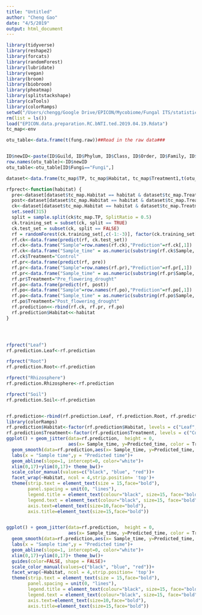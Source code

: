 ```yaml
---
title: "Untitled"
author: "Cheng Gao"
date: "4/5/2019"
output: html_document
---
```


```r
library(tidyverse)
library(reshape2)
library(forcats)
library(randomForest)
library(lubridate)
library(vegan)
library(broom)
library(biobroom)
library(pheatmap)
library(splitstackshape)
library(caTools)
library(colorRamps)
setwd("/Users/chengg/Google Drive/EPICON/Mycobiome/Fungal ITS/statistic/Total.fungi")
rm(list = ls())
load("EPICON.data.preparation.RC.bNTI.ted.2019.04.19.Rdata")
tc_map<-env

otu_table<-data.frame(t(fung.raw))##Read in the raw data###


ID$newID<-paste(ID$Guild, ID$Phylum, ID$Class, ID$Order, ID$Family, ID$Genus,ID$aa, sep="_")
row.names(otu_table)<-ID$newID
otu_table<-otu_table[ID$Fungi=="Fungi",]

dataset<-data.frame(tc_map$TP, tc_map$Habitat, tc_map$Treatment1,t(otu_table))

rfprect<-function(habitat) {
  pre<-dataset[dataset$tc_map.Habitat == habitat & dataset$tc_map.Treatment1 == "Pre_flowering_drought" & dataset$tc_map.TP>0, ]
  post<-dataset[dataset$tc_map.Habitat == habitat & dataset$tc_map.Treatment1 == "Post_flowering_drought"& dataset$tc_map.TP>0, ]
  ck<-dataset[dataset$tc_map.Habitat == habitat & dataset$tc_map.Treatment1 == "Control"& dataset$tc_map.TP>0, ]
  set.seed(315)
  split = sample.split(ck$tc_map.TP, SplitRatio = 0.5)
  ck.training_set = subset(ck, split == TRUE)
  ck.test_set = subset(ck, split == FALSE)
  rf = randomForest(ck.training_set[,c(-1:-3)], factor(ck.training_set[,1]), importance=TRUE, proximity=TRUE, ntree = 1000)
  rf.ck<-data.frame(predict(rf, ck.test_set))
  rf.ck<-data.frame("Sample"=row.names(rf.ck),"Prediction"=rf.ck[,1])
  rf.ck<-data.frame("Sample_time" = as.numeric(substring(rf.ck$Sample, 3, 4)), "Predicted_time"=as.numeric(rf.ck$Prediction))
  rf.ck$Treatment="Control"
  rf.pr<-data.frame(predict(rf, pre))
  rf.pr<-data.frame("Sample"=row.names(rf.pr),"Prediction"=rf.pr[,1])
  rf.pr<-data.frame("Sample_time" = as.numeric(substring(rf.pr$Sample, 3, 4)), "Predicted_time"=as.numeric(rf.pr$Prediction))
  rf.pr$Treatment="Pre_flowering_drought"
  rf.po<-data.frame(predict(rf, post))
  rf.po<-data.frame("Sample"=row.names(rf.po),"Prediction"=rf.po[,1])
  rf.po<-data.frame("Sample_time" = as.numeric(substring(rf.po$Sample, 3, 4)), "Predicted_time"=as.numeric(rf.po$Prediction))
  rf.po$Treatment="Post_flowering_drought"
  rf.prediction<<-rbind(rf.ck, rf.pr, rf.po)
  rf.prediction$Habitat<<-habitat
}




rfprect("Leaf")
rf.prediction.Leaf<-rf.prediction

rfprect("Root")
rf.prediction.Root<-rf.prediction

rfprect("Rhizosphere")
rf.prediction.Rhizosphere<-rf.prediction

rfprect("Soil")
rf.prediction.Soil<-rf.prediction


rf.prediction<-rbind(rf.prediction.Leaf, rf.prediction.Root, rf.prediction.Rhizosphere, rf.prediction.Soil)
library(colorRamps)
rf.prediction$Habitat<-factor(rf.prediction$Habitat, levels = c("Leaf", "Root", "Rhizosphere", "Soil"))
rf.prediction$Treatment<-factor(rf.prediction$Treatment, levels = c("Control", "Pre_flowering_drought", "Post_flowering_drought"))
ggplot() + geom_jitter(data=rf.prediction,  height = 0, 
                       aes(x= Sample_time, y=Predicted_time, color = Treatment, shape = Treatment) , alpha = 0.5, size =3) + 
  geom_smooth(data=rf.prediction,aes(x= Sample_time, y=Predicted_time, color = Treatment))+
  labs(x = "Sample time",y = "Predicted time")+
  geom_abline(slope=1, intercept=0, color="white")+
  xlim(0,17)+ylim(0,17)+ theme_bw()+
  scale_color_manual(values=c("black", "blue", "red"))+
  facet_wrap(~Habitat, ncol = 4,strip.position= 'top')+
  theme(strip.text = element_text(size = 15,face="bold"),
        panel.spacing = unit(0, "lines"),
        legend.title = element_text(colour="black", size=15, face="bold"),
        legend.text = element_text(colour="black", size=15, face="bold"),
        axis.text=element_text(size=10,face="bold"),
        axis.title=element_text(size=15,face="bold"))


ggplot() + geom_jitter(data=rf.prediction,  height = 0, 
                       aes(x= Sample_time, y=Predicted_time, color = Treatment, shape = Treatment) , alpha = 0.8, size =1) + 
  geom_smooth(data=rf.prediction,aes(x= Sample_time, y=Predicted_time, color = Treatment))+
  labs(x = "Sample time",y = "Predicted time")+
  geom_abline(slope=1, intercept=0, color="white")+
  xlim(0,17)+ylim(0,17)+ theme_bw()+
  guides(color=FALSE, shape = FALSE)+
  scale_color_manual(values=c("black", "blue", "red"))+
  facet_wrap(~Habitat, ncol = 4,strip.position= 'top')+
  theme(strip.text = element_text(size = 15,face="bold"),
        panel.spacing = unit(0, "lines"),
        legend.title = element_text(colour="black", size=15, face="bold"),
        legend.text = element_text(colour="black", size=15, face="bold"),
        axis.text=element_text(size=10,face="bold"),
        axis.title=element_text(size=15,face="bold"))
```

